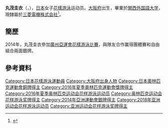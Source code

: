 {{noteTA|G1=Aquatics}}
{{Infobox Swimmer
| swimmername = 丸茂圭衣
| image = 
| imagesize = 
| caption = 
| fullname =  
| nationality = {{JPN}}
| strokes = 
| club = 
| collegeteam = 
| birth_date ={{birth date and age|1992|3|6}}<ref name="JOC">{{cite web|title=仁川アジア競技大会2014  ＞ 日本代表選手団 ＞ 丸茂 圭衣|url=http://www.joc.or.jp/games/asia/2014/japan/synchronisedswimming/marumokei.html|website=2015 JAPANESE OLYMPIC COMMITTEE|accessdate=2015-08-12|archive-date=2016-10-23|archive-url=https://web.archive.org/web/20161023151004/http://www.joc.or.jp/games/asia/2014/japan/synchronisedswimming/marumokei.html|dead-url=no}}{{ja}}</ref>
| birth_place = {{JPN}}[[大阪府|大阪府]] 
| height = {{height|m=1.60}}<ref name="JOC"/>
| weight = {{weight|kg=50}}<ref name="JOC"/>
| medaltemplates =
{{MedalCountry | {{JPN}}}}
{{MedalSport | 女子[[花樣游泳|花樣游泳]]}}
{{MedalCompetition | [[奧林匹克運動會|奧林匹克運動會]]}}
{{MedalBronze | [[2016年夏季奧林匹克運動會|2016年 里約]] | [[2016年夏季奧林匹克運動會水上芭蕾比賽團體項目|團體賽]] }}
{{MedalCompetition | [[世界游泳錦標賽|世界游泳錦標賽]]}}
{{MedalBronze | [[2015年世界游泳錦標賽|2015年 喀山]] | [[2015年世界游泳錦標賽韻律泳比賽|集體技術自選]] }}
{{MedalBronze | [[2015年世界游泳錦標賽|2015年 喀山]] | [[2015年世界游泳錦標賽韻律泳比賽|集體自由自選]] }}
{{MedalBronze | [[2015年世界游泳錦標賽|2015年 喀山]] | [[2015年世界游泳錦標賽韻律泳比賽|自由組合]] }}
{{MedalBronze | [[2017年世界游泳錦標賽|2017年 布達佩斯]] | [[2017年世界游泳錦標賽水上芭蕾比賽－集體技術自選|集體技術自選]] }}
{{MedalBronze | [[2017年世界游泳錦標賽|2017年 布達佩斯]] | [[2017年世界游泳錦標賽水上芭蕾比賽－自由組合|自由組合]] }}
{{MedalCompetition | [[亞洲運動會|亞洲運動會]]}}
{{MedalSilver | [[2014年亞洲運動會|2014年 仁川]] | [[2014年亞洲運動會韻律泳比賽|團體賽]] }}
{{MedalSilver | [[2014年亞洲運動會|2014年 仁川]] | [[2014年亞洲運動會韻律泳比賽|自由組合]] }}
{{MedalSilver | [[2018年亞洲運動會|2018年 雅加達]] | [[2018年亞洲運動會花樣游泳比賽|團體賽]] }}
}}
{{Japanese|japanese=丸茂 圭衣|kana=まるも けい|romaji=Marumo Kei}}
'''丸茂圭衣'''（{{lang-ja|'''まるも けい'''}}，{{bd|1992年|3月6日||}}），[[日本|日本]]女子[[花樣游泳|花樣游泳]]运动员。[[大阪府|大阪府]]出生，畢業於[[関西外国語大学|関西外国語大学]]，現隸屬於[[三菱電機株式会社|三菱電機株式会社]]<ref>{{cite web|title=アスリート紹介 丸茂 圭衣 選手|url=http://www.mitsubishielectric.co.jp/corporate/gaiyo/sports/athletes/04/|website=Mitsubishi Electric Corporation|accessdate=2015-08-12|archive-date=2016-03-05|archive-url=https://web.archive.org/web/20160305035442/http://www.mitsubishielectric.co.jp/corporate/gaiyo/sports/athletes/04/|dead-url=no}}{{ja}}</ref>。

==簡歷==
2014年，丸茂圭衣參加[[2014年亞洲運動會|廣州亞運會]][[2014年亞洲運動會花樣游泳比賽|花樣游泳比賽]]，與隊友合作赢得團體賽和自由組合兩面銀牌。

==參考資料==
{{Reflist}}

{{DEFAULTSORT:Marumo Kei}}
[[Category:日本花樣游泳運動員|Category:日本花樣游泳運動員]]
[[Category:大阪府出身人物|Category:大阪府出身人物]]
[[Category:日本奧林匹克運動會銅牌得主|Category:日本奧林匹克運動會銅牌得主]]
[[Category:2016年夏季奧林匹克運動會獎牌得主|Category:2016年夏季奧林匹克運動會獎牌得主]]
[[Category:2016年夏季奥林匹克运动会花样游泳运动员|Category:2016年夏季奥林匹克运动会花样游泳运动员]]
[[Category:奥林匹克运动会花样游泳奖牌得主|Category:奥林匹克运动会花样游泳奖牌得主]]
[[Category:2014年亞洲運動會銀牌得主|Category:2014年亞洲運動會銀牌得主]]
[[Category:2018年亚洲运动会花样游泳运动员|Category:2018年亚洲运动会花样游泳运动员]]
[[Category:亚洲运动会花样游泳奖牌得主|Category:亚洲运动会花样游泳奖牌得主]]